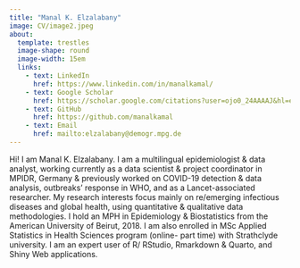 ```yaml
---
title: "Manal K. Elzalabany"
image: CV/image2.jpeg
about: 
  template: trestles
  image-shape: round
  image-width: 15em
  links:
    - text: LinkedIn
      href: https://www.linkedin.com/in/manalkamal/
    - text: Google Scholar
      href: https://scholar.google.com/citations?user=ojo0_24AAAAJ&hl=en
    - text: GitHub
      href: https://github.com/manalkamal
    - text: Email
      href: mailto:elzalabany@demogr.mpg.de
---
```


Hi! I am Manal K. Elzalabany. I am a multilingual epidemiologist & data analyst, working currently as a data scientist & project coordinator in MPIDR, Germany & previously worked on COVID-19 detection & data analysis, outbreaks' response in WHO, and as a Lancet-associated researcher. My research interests focus mainly on re/emerging infectious diseases and global health, using quantitative & qualitative data methodologies. I hold an MPH in Epidemiology & Biostatistics from the American University of Beirut, 2018. I am also enrolled in MSc Applied Statistics in Health Sciences program (online- part time) with Strathclyde university. I am an expert user of R/ RStudio, Rmarkdown & Quarto, and Shiny Web applications.
